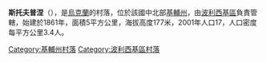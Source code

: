 {{coord|51|4|39|N|29|30|58|E|scale:30000|display=title}}

'''斯托夫普涅'''（{{lang-uk|Стовпне}}），是[[烏克蘭|烏克蘭]]的村落，位於該國中北部[[基輔州|基輔州]]，由[[波利西基區|波利西基區]]負責管轄，始建於1861年，面積5平方公里，海拔高度177米，2001年人口17，人口密度每平方公里3.4人。

{{DEFAULTSORT:Стовпне}}
[[Category:基輔州村落|Category:基輔州村落]]
[[Category:波利西基區村落|Category:波利西基區村落]]


{{Kiev-geo-stub}}